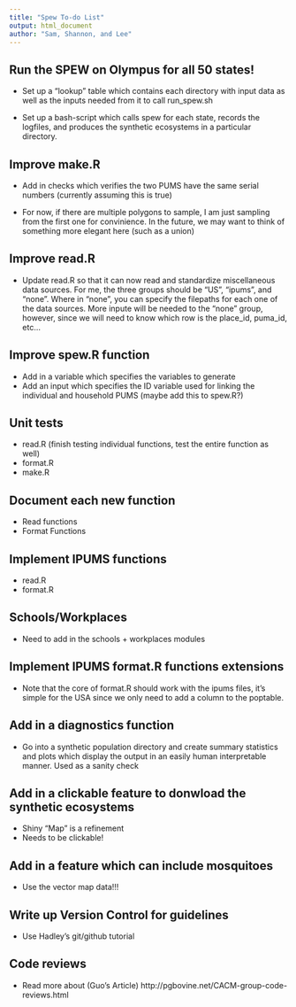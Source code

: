 ```yaml
---
title: "Spew To-do List"
output: html_document
author: "Sam, Shannon, and Lee"
---
```


## Run the SPEW on Olympus for all 50 states!
- Set up a "lookup" table which contains each directory with 
input data as well as the inputs needed from it to call run_spew.sh

- Set up a bash-script which calls spew for each state, 
records the logfiles, and produces the synthetic ecosystems 
in a particular directory.

## Improve make.R
- Add in checks which verifies the two PUMS have the same serial numbers (currently assuming this is true)

- For now, if there are multiple polygons to sample, I am just sampling from 
the first one for convinience. In the future, we may want to think of something 
more elegant here (such as a union)

## Improve read.R
- Update read.R so that it can now read and standardize miscellaneous data sources. For me, the three groups should be "US", "ipums", and "none". Where in "none", you can specify the filepaths for each one of the data sources. More inpute will be needed to the "none" group, however, since we will need to know which row is the place_id, puma_id, etc...

## Improve spew.R function  
- Add in a variable which specifies the variables to generate
- Add an input which specifies the ID variable used for linking the individual 
and household PUMS (maybe add this to spew.R?)

## Unit tests
- read.R (finish testing individual functions, test the entire function as well)
- format.R 
- make.R

## Document each new function
- Read functions 
- Format Functions 

## Implement IPUMS functions 
- read.R
- format.R

## Schools/Workplaces
- Need to add in the schools + workplaces modules 

## Implement IPUMS format.R functions extensions
- Note that the core of format.R should work with the ipums files, 
  it's simple for the USA since we only need to add a column to the poptable. 

## Add in a diagnostics function
- Go into a synthetic population directory and create 
summary statistics and plots which display the output in an
easily human interpretable manner. Used as a sanity check 

## Add in a clickable feature to donwload the synthetic ecosystems 
- Shiny "Map" is a refinement
- Needs to be clickable!

## Add in a feature which can include mosquitoes
- Use the vector map data!!!

## Write up Version Control for guidelines 
- Use Hadley's git/github tutorial 

## Code reviews
- Read more about (Guo's Article) http://pgbovine.net/CACM-group-code-reviews.html 